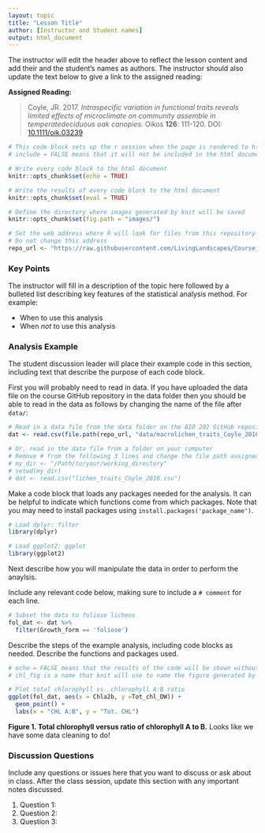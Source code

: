 ```yaml
---
layout: topic
title: "Lesson Title"
author: [Instructor and Student names]
output: html_document
---
```


The instructor will edit the header above to reflect the lesson content and add their and the student's names as authors. The instructor should also update the text below to give a link to the assigned reading:


**Assigned Reading:**

> Coyle, JR. 2017. *Intraspecific variation in functional traits reveals limited effects of microclimate on community assemble in temperatedeciduous oak canopies.* Oikos **126**: 111-120. DOI: [10.1111/oik.03239](http://dx.doi.org/10.1111/oik.03239)


```r
# This code block sets up the r session when the page is rendered to html
# include = FALSE means that it will not be included in the html document

# Write every code block to the html document 
knitr::opts_chunk$set(echo = TRUE)

# Write the results of every code block to the html document 
knitr::opts_chunk$set(eval = TRUE)

# Define the directory where images generated by knit will be saved
knitr::opts_chunk$set(fig.path = "images/")

# Set the web address where R will look for files from this repository
# Do not change this address
repo_url <- "https://raw.githubusercontent.com/LivingLandscapes/Course_EcologicalModeling/master/"
```

### Key Points

The instructor will fill in a description of the topic here followed by a bulleted list describing key features of the statistical analysis method. For example:

* When to use this analysis
* When *not* to use this analysis

### Analysis Example

The student discussion leader will place their example code in this section, including text that describe the purpose of each code block.

First you will probably need to read in data. If you have uploaded the data file on the course GitHub repository in the data folder then you should be able to read in the data as follows by changing the name of the file after `data/`:


```r
# Read in a data file from the data folder on the BIO 202 GitHub repository
dat <- read.csv(file.path(repo_url, "data/macrolichen_traits_Coyle_2016.csv"))

# Or, read in the data file from a folder on your computer
# Remove # from the following 3 lines and change the file path assigned to my_dir
# my_dir <- "/Path/to/your/working_directory"
# setwd(my_dir)
# dat <- read.csv("lichen_traits_Coyle_2016.csv")
```

Make a code block that loads any packages needed for the analysis. It can be helpful to indicate which functions come from which packages. Note that you may need to install packages using `install.packages('package_name') `.

```r

# Load dplyr: filter
library(dplyr)

# Load ggplot2: ggplot
library(ggplot2)

```


Next describe how you will manipulate the data in order to perform the anaylsis.

Include any relevant code below, making sure to include a `# comment` for each line.

```r
# Subset the data to foliose lichens
fol_dat <- dat %>%
  filter(Growth_form == 'foliose')

```


Describe the steps of the example analysis, including code blocks as needed. Describe the functions and packages used.

```r
# echo = FALSE means that the results of the code will be shown without the code.
# chl_fig is a name that knit will use to name the figure generated by this code chunk

# Plot total chlorophyll vs. chlorophyll A:B ratio
ggplot(fol_dat, aes(x = Chla2b, y =Tot_chl_DW)) +
  geom_point() +
  labs(x = "CHL A:B", y = "Tot. CHL")

```

**Figure 1. Total chlorophyll versus ratio of chlorophyll A to B.** Looks like we have some data cleaning to do! 


### Discussion Questions

Include any questions or issues here that you want to discuss or ask about in class. After the class session, update this section with any important notes discussed.

1. Question 1:
2. Question 2:
3. Question 3:



